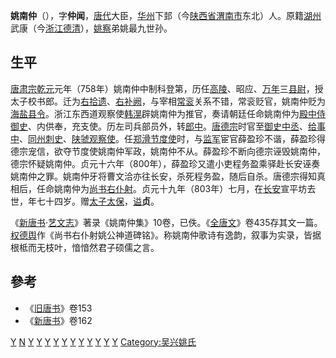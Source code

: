 '''姚南仲'''（{{bd|730年||803年||catIdx=H}}），字'''仲闻'''，[[唐代|唐代]]大臣，[[华州|华州]]下邽（今[[陕西省|陕西省]][[渭南市|渭南市]]东北）人。原籍[[湖州|湖州]]武康（今[[浙江|浙江]][[德清|德清]]），[[姚察|姚察]]弟姚最九世孙。 
==生平==
[[唐肃宗|唐肃宗]][[乾元_(唐朝)|乾元]]元年（758年）姚南仲中制科登第，历任[[高陵县|高陵]]、昭应、[[万年县_(北周)|万年]]三[[县尉|县尉]]，授太子校书郎。迁为[[右拾遗|右拾遗]]、[[右补阙|右补阙]]，与宰相[[常衮|常衮]]关系不错，常衮贬官，姚南仲贬为[[海盐|海盐]][[县令|县令]]。浙江东西道观察使[[韩滉|韩滉]]辟姚南仲为推官，奏请朝廷任命姚南仲为[[殿中侍御史|殿中侍御史]]、内供奉，充支使。历左司兵部员外，转[[郎中|郎中]]。[[唐德宗|唐德宗]]时官至[[御史中丞|御史中丞]]、[[给事中|给事中]]、[[同州|同州]][[刺史|刺史]]、[[陕虢观察使|陕虢观察使]]。任[[郑滑节度使|郑滑节度使]]时，与[[监军|监军]]宦官薛盈珍不谐，薛盈珍得德宗宠信，欲夺节度使姚南仲军政，姚南仲不从。薛盈珍不断向德宗诬毁姚南仲，德宗怀疑姚南仲。贞元十六年（800年），薛盈珍又遣小吏程务盈乘驿赴长安诬奏姚南仲之罪。姚南仲牙将曹文洽亦往长安，杀死程务盈，随后自杀。唐德宗得知真相后，任命姚南仲为[[尚书右仆射|尚书右仆射]]。贞元十九年（803年）七月，在[[长安|长安]]宣平坊去世，年七十四岁。赠[[太子太保|太子太保]]，[[谥|谥]]'''贞'''。

《[[新唐书|新唐书]]·[[艺文志|艺文志]]》著录《姚南仲集》10卷，已佚。《[[全唐文|全唐文]]》卷435存其文一篇。[[权德舆|权德舆]]作《尚书右仆射姚公神道碑铭》。称姚南仲歌诗有逸韵，叙事为实录，皆据根柢而无枝叶，愔愔然君子硕儒之言。

{{start box}}
{{s-before|[[贾耽|贾耽]]}}
{{s-title|[[唐朝|唐朝]][[尚书右仆射|尚书右仆射]]|（非宰相）<br>800年—803年}}
{{s-after|[[伊慎|伊慎]]}}
{{end box}}

==參考==
* 《[[旧唐书|旧唐书]]》卷153
* 《[[新唐书|新唐书]]》卷162
[[Category:陕虢节度使|Y]]
[[Category:姚姓|N]]
[[Category:唐朝殿中侍御史|Y]]
[[Category:唐朝郎中|Y]]
[[Category:唐朝御史中丞|Y]]
[[Category:唐朝给事中|Y]]
[[Category:唐朝同州刺史|Y]]
[[Category:义成军节度使|Y]]
[[Category:谥贞|Y]]
[[Category:渭南人|Y]]
[[Category:德清人|Y]]
[[Category:唐朝县尉|Y]]
[[Category:唐朝尚书右仆射|Y]]
[[Category:吴兴姚氏|Category:吴兴姚氏]]